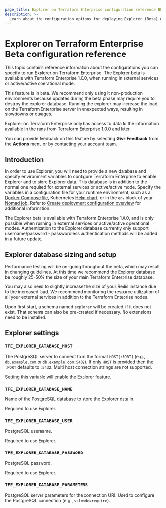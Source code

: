 ```yaml
---
page_title: Explorer on Terraform Enterprise configuration reference BETA
description: >-
  Learn about the configuration options for deploying Explorer (Beta) on Terraform Enterprise.
---
```


# Explorer on Terraform Enterprise Beta configuration reference

This topic contains reference information about the configurations you can specify to run Explorer on Terraform Enterprise. The Explorer beta is available with Terraform Enterprise 1.0.0, when running in external services or active/active operational mode. 

<Note>

This feature is in beta. We recommend only using it non-production environments because updates during the beta phase may require you to destroy the explorer database. Running the explorer may increase the load on the Terraform Enterprise server in unexpected ways, resulting in slowdowns or outages.

Explorer on Terraform Enterprise only has access to data to the information available in the runs from Terraform Enterprise 1.0.0 and later.

</Note>

You can provide feedback on this feature by selecting **Give Feedback** from the **Actions** menu or by contacting your account team.

## Introduction

In order to use Explorer, you will need to provide a new database and specify environment variables to configure Terraform Enterprise to enable Explorer and to store Explorer data. This database is in addition to the normal one required for external services or active/active mode. Specify the variables in a configuration file for your runtime environment, such as a [Docker Compose file](https://docs.docker.com/compose/compose-file/), Kubernetes [Helm chart](https://helm.sh/), or in the `env` block of your [Nomad job](/nomad/docs/job-specification/env). Refer to [Create deployment configuration overview](/terraform/enterprise/deploy/configuration) for additional information.

The Explorer beta is available with Terraform Enterprise 1.0.0, and is only possible when running in external services or active/active operational modes. Authentication to the Explorer database currently only support username/password - passwordless authentication methods will be added in a future update.


## Explorer database sizing and setup

Performance testing will be on-going throughout the beta, which may result in changing guidelines. At this time we recommend the Explorer database be roughly 25-50% the size of your main Terraform Enterprise database. 

You may also need to slightly increase the size of your Redis instance due to the increased load. We recommend monitoring the resource utilization of all your external services in addition to the Terraform Enteprise nodes. 

Upon first start, a schema named `explorer` will be created, if it does not exist. That schema can also be pre-created if necessary. No extensions need to be installed.

## Explorer settings

### `TFE_EXPLORER_DATABASE_HOST`

The PostgreSQL server to connect to in the format `HOST[:PORT]` (e.g., `db.example.com` or `db.example.com:5432`). If only `HOST` is provided then the `:PORT` defaults to `:5432`. Multi host connection strings are not supported. 

Setting this variable will enable the Explorer feature.

### `TFE_EXPLORER_DATABASE_NAME`

Name of the PostgreSQL database to store the Explorer data in.

Required to use Explorer.

### `TFE_EXPLORER_DATABASE_USER`

PostgreSQL username.

Required to use Explorer.

### `TFE_EXPLORER_DATABASE_PASSWORD`

PostgreSQL password.

Required to use Explorer.

### `TFE_EXPLORER_DATABASE_PARAMETERS`

PostgreSQL server parameters for the connection URI. Used to configure the PostgreSQL connection (e.g., `sslmode=require`).
